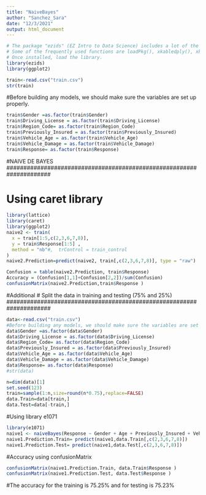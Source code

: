 ```yaml
---
title: "NaiveBayes"
author: "Sanchez_Sara"
date: "12/3/2021"
output: html_document
---
```

```r
# The package "ezids" (EZ Intro to Data Science) includes a lot of the helper functions we developed for the course. 
# Some of the frequently used functions are loadPkg(), xkabledply(), xkablesummary(), uzscale(), etc.
# Once installed, load the library.
library(ezids)
library(ggplot2)
```

```r
train<-read.csv("train.csv")
str(train)
```

#Before building any models, we should make sure the variables are set up properly.
```r
train$Gender =as.factor(train$Gender)
train$Driving_License = as.factor(train$Driving_License)
train$Region_Code= as.factor(train$Region_Code)
train$Previously_Insured = as.factor(train$Previously_Insured)
train$Vehicle_Age = as.factor(train$Vehicle_Age)
train$Vehicle_Damage = as.factor(train$Vehicle_Damage)
train$Response= as.factor(train$Response)
```

#####################################################################
#NAIVE DE BAYES
#####################################################################

# Using caret library
```r
library(lattice)
library(caret)
library(ggplot2)
naive2 <- train(
  x = train[1:5,c(2,3,6,7,8)],
  y = train$Response[1:5] ,
  method = "nb"#,  trControl = train_control
)
naive2.Prediction=predict(naive2, train[,c(2,3,6,7,8)], type = "raw")
```


```r
Confusion = table(naive2.Prediction, train$Response)
Accuracy = (Confusion[1,1]+Confusion[2,2])/sum(Confusion)
confusionMatrix(naive2.Prediction,train$Response )
```

#####################################################################
#Additional
# Split the data in training and testing (75% and 25%)
#####################################################################

```r
data<-read.csv("train.csv")
#Before building any models, we should make sure the variables are set up properly.
data$Gender =as.factor(data$Gender)
data$Driving_License = as.factor(data$Driving_License)
data$Region_Code= as.factor(data$Region_Code)
data$Previously_Insured = as.factor(data$Previously_Insured)
data$Vehicle_Age = as.factor(data$Vehicle_Age)
data$Vehicle_Damage = as.factor(data$Vehicle_Damage)
data$Response= as.factor(data$Response)
#str(data)
```


```r
n=dim(data)[1]
set.seed(123)
train=sample(1:n,size=round(n*0.75),replace=FALSE)
data.Train=data[train,]
data.Test=data[-train,]
```

#Using library e1071

```r
library(e1071)
naive1 <- naiveBayes(Response ~ Gender + Age + Previously_Insured + Vehicle_Age + Vehicle_Damage, data = data.Train)
naive1.Prediction.Train= predict(naive1,data.Train[,c(2,3,6,7,8)])
naive1.Prediction.Test= predict(naive1,data.Test[,c(2,3,6,7,8)])
```

#Accuracy using confusionMatrix
```r
confusionMatrix(naive1.Prediction.Train, data.Train$Response )
confusionMatrix(naive1.Prediction.Test, data.Test$Response )

```

#The accuracy for the training is 75.25% and for testing is 75.23%


